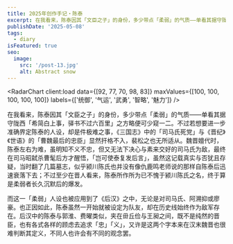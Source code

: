 ```yaml
---
title: 2025年创作手记・陈泰
excerpt: 在我看来，陈泰因其「文臣之子」的身份，多少带点「柔弱」的气质——单看其据守陇西「希简白上事，驿书不过六百里」之方略便可少窥一二。
publishDate: '2025-05-08'
tags:
  - diary
isFeatured: true
seo:
  image:
    src: '/post-13.jpg'
    alt: Abstract snow
---
```



<RadarChart client:load data={[92, 77, 70, 98, 83]} maxValues={[100, 100, 100, 100, 100]} labels={['统御', '气运', '武勇', '智略', '魅力']} />

在我看来，陈泰因其「文臣之子」的身份，多少带点「柔弱」的气质——单看其据守陇西「希简白上事，驿书不过六百里」之方略便可少窥一二。不过若想要进一步准确界定陈泰的人设，却是件极难之事，《三国志》中的「司马氏死党」与《晋纪》《世语》的「曹魏最后的忠臣」显然扞格不入，裴松之也无所适从。魏晋嬗代时，陈泰左右为难，虽明知不义不忠，但又无法下决心与素来交好的司马氏为敌，最终在司马昭弑杀曹髦后方才醒悟，「岂可使泰复发后言」，虽然这记载真实与否犹且存疑，当时翻了几篇墓志，似乎颍川陈氏也并没有像仇鹿鸣老师说的那样自陈泰后迅速衰落下去；不过至少在晋人看来，陈泰所作所为已不愧于颍川陈氏之名，终于算是柔弱者长久沉默后的爆发。

而这一「柔弱」人设也被应用到了《后汉》之中，无论是对司马氏、阿溯抑或廖豪。也正因如此，陈泰虽然一开始就被设定为队友，却在历史线始终作为敌军存在。后汉中的陈泰与郭淮、费曜类似，夹在毌丘俭与王昶之间，既不是纯然的晋臣，也有各式各样的顾虑去追求「忠」「义」，又许是这两个字本来在汉末魏晋也很难判断其定义，不同人也许会有不同的观念罢。
